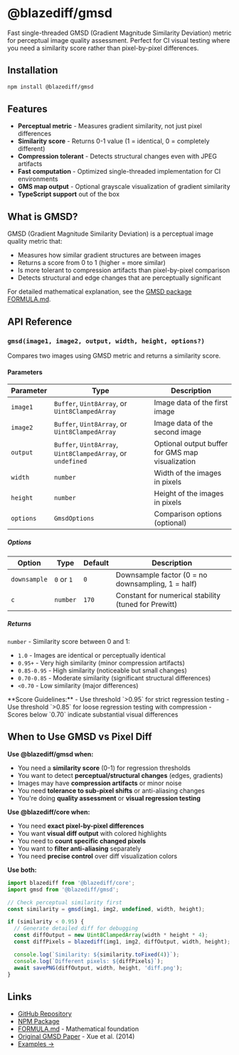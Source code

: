 # @blazediff/gmsd


Fast single-threaded GMSD (Gradient Magnitude Similarity Deviation) metric for perceptual image quality assessment. Perfect for CI visual testing where you need a similarity score rather than pixel-by-pixel differences.

## Installation

```sh npm2yarn
npm install @blazediff/gmsd
```

## Features

- **Perceptual metric** - Measures gradient similarity, not just pixel differences
- **Similarity score** - Returns 0-1 value (1 = identical, 0 = completely different)
- **Compression tolerant** - Detects structural changes even with JPEG artifacts
- **Fast computation** - Optimized single-threaded implementation for CI environments
- **GMS map output** - Optional grayscale visualization of gradient similarity
- **TypeScript support** out of the box

## What is GMSD?

GMSD (Gradient Magnitude Similarity Deviation) is a perceptual image quality metric that:
- Measures how similar gradient structures are between images
- Returns a score from 0 to 1 (higher = more similar)
- Is more tolerant to compression artifacts than pixel-by-pixel comparison
- Detects structural and edge changes that are perceptually significant

For detailed mathematical explanation, see the [GMSD package FORMULA.md](https://github.com/teimurjan/blazediff/blob/main/packages/gmsd/FORMULA.md).

## API Reference

### `gmsd(image1, image2, output, width, height, options?)`

Compares two images using GMSD metric and returns a similarity score.

#### Parameters

| Parameter | Type                                         | Description                                      |
| --------- | -------------------------------------------- | ------------------------------------------------ |
| `image1`  | `Buffer`, `Uint8Array`, or `Uint8ClampedArray`  | Image data of the first image                    |
| `image2`  | `Buffer`, `Uint8Array`, or `Uint8ClampedArray`  | Image data of the second image                   |
| `output`  | `Buffer`, `Uint8Array`, `Uint8ClampedArray`, or `undefined` | Optional output buffer for GMS map visualization |
| `width`   | `number`                                     | Width of the images in pixels                    |
| `height`  | `number`                                     | Height of the images in pixels                   |
| `options` | `GmsdOptions`                                | Comparison options (optional)                    |

##### Options

| Option       | Type     | Default | Description                                           |
| ------------ | -------- | ------- | ----------------------------------------------------- |
| `downsample` | `0` or `1` | `0`     | Downsample factor (0 = no downsampling, 1 = half)     |
| `c`          | `number` | `170`   | Constant for numerical stability (tuned for Prewitt)  |

##### Returns

`number` - Similarity score between 0 and 1:
- `1.0` - Images are identical or perceptually identical
- `0.95+` - Very high similarity (minor compression artifacts)
- `0.85-0.95` - High similarity (noticeable but small changes)
- `0.70-0.85` - Moderate similarity (significant structural differences)
- `<0.70` - Low similarity (major differences)

<Callout type="info">
  **Score Guidelines:**
  - Use threshold `>0.95` for strict regression testing
  - Use threshold `>0.85` for loose regression testing with compression
  - Scores below `0.70` indicate substantial visual differences
</Callout>


## When to Use GMSD vs Pixel Diff

**Use @blazediff/gmsd when:**
- You need a **similarity score** (0-1) for regression thresholds
- You want to detect **perceptual/structural changes** (edges, gradients)
- Images may have **compression artifacts** or minor noise
- You need **tolerance to sub-pixel shifts** or anti-aliasing changes
- You're doing **quality assessment** or **visual regression testing**

**Use @blazediff/core when:**
- You need **exact pixel-by-pixel differences**
- You want **visual diff output** with colored highlights
- You need to **count specific changed pixels**
- You want to **filter anti-aliasing** separately
- You need **precise control** over diff visualization colors

**Use both:**
```typescript
import blazediff from '@blazediff/core';
import gmsd from '@blazediff/gmsd';

// Check perceptual similarity first
const similarity = gmsd(img1, img2, undefined, width, height);

if (similarity < 0.95) {
  // Generate detailed diff for debugging
  const diffOutput = new Uint8ClampedArray(width * height * 4);
  const diffPixels = blazediff(img1, img2, diffOutput, width, height);

  console.log(`Similarity: ${similarity.toFixed(4)}`);
  console.log(`Different pixels: ${diffPixels}`);
  await savePNG(diffOutput, width, height, 'diff.png');
}
```

## Links

- [GitHub Repository](https://github.com/teimurjan/blazediff)
- [NPM Package](https://www.npmjs.com/package/@blazediff/gmsd)
- [FORMULA.md](https://github.com/teimurjan/blazediff/blob/main/packages/gmsd/FORMULA.md) - Mathematical foundation
- [Original GMSD Paper](http://www4.comp.polyu.edu.hk/~cslzhang/IQA/TIP_IQA_GMSD.pdf) - Xue et al. (2014)
- [Examples →](/examples/image-comparison)
